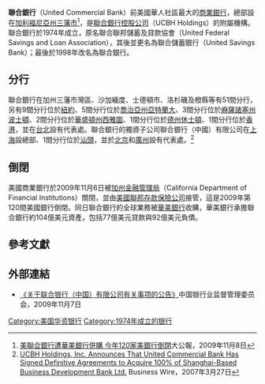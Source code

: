 {{Infobox Company 
|company_name=聯合銀行
|company_name_en=United Commercial Bank
|company_logo=[[File:United_Commercial_Bank.gif|center]]
|company_type=倒閉
|company_slogan=
|market_information=
|abbreviated_name=
|foundation=1974年
|location=[[加利福尼亞州|加利福尼亞州]][[三藩市|三藩市]]
|zip_code=
|area_served=
|telephone_no=
|key_people=
|industry=金融業
|products=
|services=
|capital=
|revenue=
|operating_income=
|profit=
|total_asset=
|net_asset=
|market_value=
|num_employees=
|P/E ratio=
|earnings per share=
|Net asset value=
|accounting_period=
|parent=[[聯合銀行控股公司|聯合銀行控股公司]]
|major_shareholder=
|divisions=
|subsid=聯合銀行（中國）有限公司
|homepage=http://www.ibankunited.com
|footnotes=2009年11月6日倒閉，並被[[華美銀行|華美銀行]]收購
|width=模板寬度}}
'''聯合銀行'''（United Commercial Bank）前美國華人社區最大的[[商業銀行|商業銀行]]，總部設在[[加利福尼亞州|加利福尼亞州]][[三藩市|三藩市]]<ref>[http://www.takungpao.com/news/09/11/08/usa_crisis01-1168493.htm 美聯合銀行遭華美銀行併購 今年120家美銀行倒閉]{{dead link|date=2018年4月 |bot=InternetArchiveBot |fix-attempted=yes }}大公報，2009年11月8日</ref>，是[[聯合銀行控股公司|聯合銀行控股公司]]（UCBH Holdings）的附屬機構。聯合銀行於1974年成立，原名聯合聯邦儲蓄及貸款協會（United Federal Savings and Loan Association），其後並更名為聯合儲蓄銀行（United Savings Bank）；最後於1998年改名為聯合銀行。

==分行==
聯合銀行在加州三藩市灣區、沙加緬度、士德頓市、洛杉磯及橙縣等有51間分行，另有9間分行位於[[紐約|紐約]]、5間分行位於[[喬治亞州|喬治亞州]][[亞特蘭大|亞特蘭大]]、3間分行位於[[麻薩諸塞州|麻薩諸塞州]][[波士頓|波士頓]]、2間分行位於[[華盛頓州|華盛頓州]][[西雅圖|西雅圖]]、1間分行位於[[德克薩斯州|德州]][[休士頓|休士頓]]、1間分行位於[[香港|香港]]，並在[[台北|台北]]設有代表處。聯合銀行的獨資子公司聯合銀行（中國）有限公司在[[上海|上海]]設總部、1間分行位於[[汕頭|汕頭]]，並於[[北京|北京]]和[[廣州|廣州]]設有代表處。<ref>[http://www.businesswire.com/portal/site/google/index.jsp?ndmViewId=news_view&newsId=20070327005702&newsLang=en UCBH Holdings, Inc. Announces That United Commercial Bank Has Signed Definitive Agreements to Acquire 100% of Shanghai-Based Business Development Bank Ltd.] {{Wayback|url=http://www.businesswire.com/portal/site/google/index.jsp?ndmViewId=news_view&newsId=20070327005702&newsLang=en |date=20150215113527 }}Business Wire，2007年3月27日</ref>

==倒閉==
美國商業銀行於2009年11月6日被[[加州金融管理局|加州金融管理局]]（California Department of Financial Institutions）關閉，並由[[美國聯邦存款保險公司|美國聯邦存款保險公司]]接管，這是2009年第120間美國銀行倒閉。同日聯合銀行的全球業務被[[華美銀行|華美銀行]]收購，華美銀行承擔聯合銀行約104億美元資產，包括77億美元貸款與92億美元負債。

==參考文獻==
<div class="references-small">
<references></references>
</div>

==外部連結==
* [http://www.cbrc.gov.cn/chinese/home/jsp/docView.jsp?docID=2009110766F9C872347A28BFFFA3B6854AE2E900  《关于联合银行（中国）有限公司有关事项的公告》 ]{{dead link|date=2018年4月 |bot=InternetArchiveBot |fix-attempted=yes }}中国银行业监督管理委员会，2009年11月7日

{{美国华资银行}}
{{Authority control}}
[[Category:美国华资银行|Category:美国华资银行]]
[[Category:1974年成立的银行|Category:1974年成立的银行]]